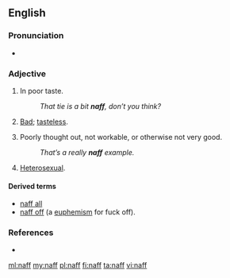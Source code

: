 {{also|Naff}}
==English==

===Pronunciation===
* {{rhymes|æf|lang=en}}

===Adjective===
{{en-adj|er}}

# {{label|en|British|_|slang}} In poor taste.
#: ''That tie is a bit '''naff''', don’t you think?''
# {{label|en|Polari}} [[bad|Bad]]; [[tasteless]].
# {{label|en|British|_|slang}} Poorly thought out, not workable, or otherwise not very good.
#: ''That’s a really '''naff''' example.''
# {{label|en|Polari}} [[heterosexual|Heterosexual]].

====Derived terms====
* [[naff all]]
* [[naff off]] (a [[euphemism]] for fuck off).

===References===
* {{R:OneLook}}

[[ml:naff]]
[[my:naff]]
[[pl:naff]]
[[fi:naff]]
[[ta:naff]]
[[vi:naff]]